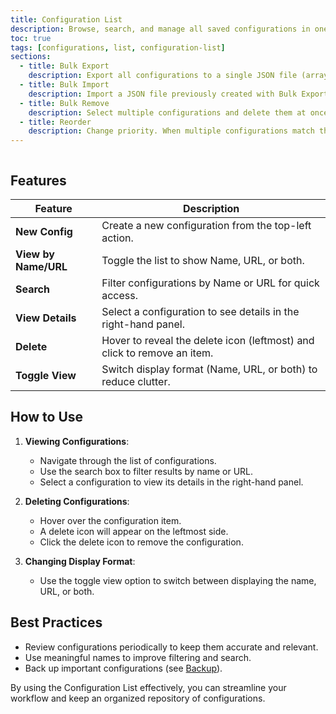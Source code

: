 ```yaml
---
title: Configuration List
description: Browse, search, and manage all saved configurations in one place.
toc: true
tags: [configurations, list, configuration-list]
sections:
  - title: Bulk Export
    description: Export all configurations to a single JSON file (array format). Bulk exports can be restored via Bulk Import.
  - title: Bulk Import
    description: Import a JSON file previously created with Bulk Export. Other formats will be rejected.
  - title: Bulk Remove
    description: Select multiple configurations and delete them at once.
  - title: Reorder
    description: Change priority. When multiple configurations match the same URL, the first match in the list wins.
---
```


<img
  class="d-block mb-4 img-fluid rounded-3"
  src="/docs/[[config:docs_version]]/assets/img/configuration-list-with-options.png"
  alt=""
/>

## Features

<BsTable>

| **Feature**          | **Description**                                                         |
| -------------------- | ----------------------------------------------------------------------- |
| **New Config**       | Create a new configuration from the top-left action.                    |
| **View by Name/URL** | Toggle the list to show Name, URL, or both.                             |
| **Search**           | Filter configurations by Name or URL for quick access.                  |
| **View Details**     | Select a configuration to see details in the right-hand panel.          |
| **Delete**           | Hover to reveal the delete icon (leftmost) and click to remove an item. |
| **Toggle View**      | Switch display format (Name, URL, or both) to reduce clutter.           |

</BsTable>

## How to Use

1. **Viewing Configurations**:
   - Navigate through the list of configurations.
   - Use the search box to filter results by name or URL.
   - Select a configuration to view its details in the right-hand panel.

2. **Deleting Configurations**:
   - Hover over the configuration item.
   - A delete icon will appear on the leftmost side.
   - Click the delete icon to remove the configuration.

3. **Changing Display Format**:
   - Use the toggle view option to switch between displaying the name, URL, or both.

## Best Practices

- Review configurations periodically to keep them accurate and relevant.
- Use meaningful names to improve filtering and search.
- Back up important configurations (see [Backup]([[docsref:/settings/backup]])).

By using the Configuration List effectively, you can streamline your workflow and keep an organized repository of configurations.
